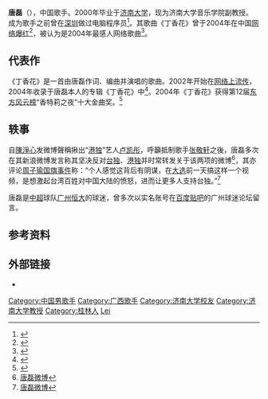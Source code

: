 {{expand|time=2016-01-07T13:05:24+00:00}}
{{藝人
|姓名 =唐磊
|類型 =男歌手
|圖片 =<!--建議使用自由版權圖像-->
|圖片尺寸 =
|圖片簡介 =
|本名 =
|羅馬拼音 =
|英文名 =
|暱稱 =
|其他藝名 =
|國籍 ={{PRC}}
|民族 = [[漢族|漢族]]
|籍貫 =
|出生日期 ={{birth date and age|1978|7|19}}
|出生地點 ={{CHN}}[[廣西|廣西]][[桂林市|桂林市]]
|逝世日期 =
|逝世地點 =
|職業 =
|語言 = [[普通話|普通話]]
|教育程度 =
|宗教信仰 =
|配偶 =
|兒女 =
|父母 =
|音樂類型 =
|演奏樂器 =
|出道地點 =
|出道作 =
|出道日期 =
|代表作 =《丁香花》
|活躍年代 =
|唱片公司 =
|經紀公司 =旭唐文化
|網站 =
|相關團體 =
|獎項 =
|IMDb =
}}
'''唐磊'''（{{bd|1978年|7月19日}}），中国歌手。2000年毕业于[[济南大学|济南大学]]，现为济南大学音乐学院副教授。成为歌手之前曾在[[深圳|深圳]]做过电脑程序员<ref>{{cite news|title=唐磊曾唱红《丁香花》：这十年，就靠走穴为生|url=http://news.youth.cn/yl/201309/t20130920_3906875.htm|publisher=中国青年网|agency=南方都市报|accessdate=2016-01-07|date=2013-09-20|archive-date=2015-10-11|archive-url=https://web.archive.org/web/20151011084808/http://news.youth.cn/yl/201309/t20130920_3906875.htm|dead-url=no}}</ref>。其歌曲《丁香花》曾于2004年在中国[[网络爆红|网络爆红]]<ref>{{cite news|title=唐磊作客QQ聊天 透露《丁香花》背后的故事(图)|url=http://ent.qq.com/a/20050725/000104.htm|newspaper=腾讯网|date=2005-07-25|language=zh-cn|accessdate=2016-01-07|archive-date=2006-01-12|archive-url=https://web.archive.org/web/20060112212643/http://ent.qq.com/a/20050725/000104.htm|dead-url=no}}</ref>，被认为是2004年最感人网络歌曲<ref>{{cite news|title=2004年最感人网络歌曲－－《丁香花》|url=http://gb.cri.cn/3601/2005/07/04/342@608197.htm|publisher=国际在线|accessdate=2016-01-07|language=zh-cn|archive-date=2016-03-04|archive-url=https://web.archive.org/web/20160304124933/http://gb.cri.cn/3601/2005/07/04/342@608197.htm|dead-url=no}}</ref>。

==代表作==
《丁香花》是一首由唐磊作词、编曲并演唱的歌曲。2002年开始在[[网络歌曲|网络上流传]]，2004年收录于唐磊本人的专辑《丁香花》中<ref>{{cite news|author1=大鸣|title=《丁香花》MV散发海岩味 专辑首发受关注|url=http://ent.sina.com.cn/2004-12-09/0126593494.html|accessdate=2017-04-22|agency=北京娱乐信报|publisher=新浪新闻|date=2004-12-09|archive-date=2018-11-10|archive-url=https://web.archive.org/web/20181110040615/http://ent.sina.com.cn/2004-12-09/0126593494.html|dead-url=no}}</ref>。2004年《丁香花》获得第12届[[东方风云榜|东方风云榜]]“香特莉之夜”十大金曲奖。<ref>{{cite news|title=唐磊获颁“十大金曲”奖 网络 歌手走出虚拟空间|url=http://enjoy.eastday.com/eastday/enjoy/xw/yyxw/userobject1ai949696.html|accessdate=2017-04-22|publisher=东方娱乐|archive-url=https://web.archive.org/web/20170428133931/http://enjoy.eastday.com/eastday/enjoy/xw/yyxw/userobject1ai949696.html|archive-date=2017-04-28|dead-url=yes}}</ref>

== 轶事 ==
自[[陳淨心|陳淨心]]发微博聲稱揪出“[[港独|港独]]”艺人[[卢凯彤|卢凯彤]]，呼籲抵制歌手[[张敬轩|张敬轩]]之後，唐磊多次在其新浪微博发言称其坚决反对[[台独|台独]]、[[港独|港独]]并时常转发关于该两项的微博<ref>[http://www.weibo.com/u/1176292752?is_all=1&stat_date=201512#feedtop 唐磊微博]</ref>，其亦评论[[周子瑜国旗事件|周子瑜国旗事件]]称：“个人感觉这背后有阴谋，在[[2016年中華民國總統選舉|大选]]前一天搞这样一个视频，是想激起台湾百姓对中国大陆的愤怒，进而让更多人支持台独。”<ref>[http://weibo.com/1176292752/DdlWqpPvW 唐磊微博]</ref>

唐磊是[[中超|中超]]球队[[广州恒大|广州恒大]]的球迷，曾多次以实名账号在[[百度贴吧|百度贴吧]]的广州球迷论坛留言。

== 参考资料 ==
{{脚注|2}}

== 外部链接 ==
* {{Sinaweibo|tanglei0719}}

{{DEFAULTSORT:Tang lei}}
[[Category:中国男歌手|Category:中国男歌手]]
[[Category:广西歌手|Category:广西歌手]]
[[Category:济南大学校友|Category:济南大学校友]]
[[Category:济南大学教授|Category:济南大学教授]]
[[Category:桂林人|Category:桂林人]]
[[Category:唐姓|Lei]]